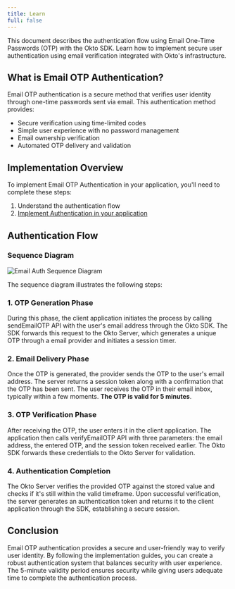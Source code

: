 ```yaml
---
title: Learn 
full: false
---
```


This document describes the authentication flow using Email One-Time Passwords (OTP) with the Okto SDK. Learn how to implement secure user authentication using email verification integrated with Okto's infrastructure.

## What is Email OTP Authentication?

Email OTP authentication is a secure method that verifies user identity through one-time passwords sent via email. This authentication method provides:

- Secure verification using time-limited codes
- Simple user experience with no password management
- Email ownership verification
- Automated OTP delivery and validation

## Implementation Overview

To implement Email OTP Authentication in your application, you'll need to complete these steps:

1. Understand the authentication flow
2. [Implement Authentication in your application](./auth-user-via-email)

## Authentication Flow

### Sequence Diagram

![Email Auth Sequence Diagram](/images/email-auth-sequence-diagram.png)

The sequence diagram illustrates the following steps:

### 1. OTP Generation Phase
During this phase, the client application initiates the process by calling sendEmailOTP API with the user's email address through the Okto SDK. The SDK forwards this request to the Okto Server, which generates a unique OTP through a email provider and initiates a session timer.

### 2. Email Delivery Phase
Once the OTP is generated, the provider sends the OTP to the user's email address. The server returns a session token along with a confirmation that the OTP has been sent. The user receives the OTP in their email inbox, typically within a few moments. **The OTP is valid for 5 minutes**.

### 3. OTP Verification Phase
After receiving the OTP, the user enters it in the client application. The application then calls verifyEmailOTP API with three parameters: the email address, the entered OTP, and the session token received earlier. The Okto SDK forwards these credentials to the Okto Server for validation.

### 4. Authentication Completion
The Okto Server verifies the provided OTP against the stored value and checks if it's still within the valid timeframe. Upon successful verification, the server generates an authentication token and returns it to the client application through the SDK, establishing a secure session.


## Conclusion
Email OTP authentication provides a secure and user-friendly way to verify user identity. By following the implementation guides, you can create a robust authentication system that balances security with user experience. The 5-minute validity period ensures security while giving users adequate time to complete the authentication process.